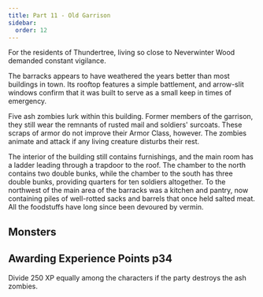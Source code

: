 ```yaml
---
title: Part 11 - Old Garrison
sidebar:
  order: 12
---
```



For the residents of Thundertree, living so close to Neverwinter Wood demanded constant vigilance.
<Aside title="Flavour Text">
The barracks appears to have weathered the years better than most buildings in town. Its rooftop features a simple battlement, and arrow-slit windows confirm that it was built to serve as a small keep in times of emergency.
</Aside>

Five ash zombies lurk within this building. Former members of the garrison, they still wear the remnants of rusted mail and soldiers' surcoats. These scraps of armor do not improve their Armor Class, however. The zombies animate and attack if any living creature disturbs their rest.

The interior of the building still contains furnishings, and the main room has a ladder leading through a trapdoor to the roof. The chamber to the north contains two double bunks, while the chamber to the south has three double bunks, providing quarters for ten soldiers altogether. To the northwest of the main area of the barracks was a kitchen and pantry, now containing piles of well-rotted sacks and barrels that once held salted meat. All the foodstuffs have long since been devoured by vermin.

## Monsters
<Monster slug="ash-zombie" />

## Awarding Experience Points p34
Divide 250 XP equally among the characters if the party destroys the ash zombies.
